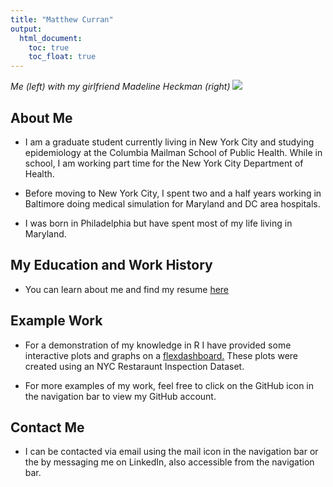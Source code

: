 ```yaml
---
title: "Matthew Curran"
output: 
  html_document:
    toc: true
    toc_float: true
---
```


_Me (left) with my girlfriend Madeline Heckman (right)_
![](images/Me.JPG)

## About Me

* I am a graduate student currently living in New York City and studying epidemiology at the Columbia Mailman School of Public Health. While in school, I am working part time for the New York City Department of Health.

* Before moving to New York City, I spent two and a half years working in Baltimore doing medical simulation for Maryland and DC area hospitals.

* I was born in Philadelphia but have spent most of my life living in Maryland.

## My Education and Work History

* You can learn about me and find my resume [here](about.html)

## Example Work

* For a demonstration of my knowledge in R I have provided some interactive plots and graphs on a [flexdashboard.](dashboard.html) These plots were created using an NYC Restaraunt Inspection Dataset.

* For more examples of my work, feel free to click on the GitHub icon in the navigation bar to view my GitHub account.

## Contact Me

* I can be contacted via email using the mail icon in the navigation bar or the by messaging me on LinkedIn, also accessible from the navigation bar.







